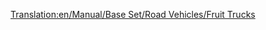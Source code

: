 [[Translation:en/Manual/Base Set/Road Vehicles/Fruit Trucks]]
{{hu/Navbox Közúti járművek}}
{{hu/Közúti járművek|name     = Balogh gyümölcsszállító
  |img      = Balogh_Fruit_Truck.png
  |price    = £4,838 ($9,676)  
  |speed    = 30 mph (48 km/h)
  |annual   = £421 ($842)
  |designed = 1935
  |life     = 15
  |capacity = 18 tonna [[hu/Manual/Base Set/Cargos/Gyümölcs|gyümölcs]]
}}
{{hu/Közúti járművek|name     = Uhl gyümölcsszállító
  |img      = Uhl_Fruit_Truck.png
  |price    = £6,068 ($12,136) 
  |speed    = 55 mph (88 km/h)
  |annual   = £787 ($1,574)
  |designed = 1978
  |life     = 15
  |capacity = 20 tonna [[hu/Manual/Base Set/Cargos/Gyümölcs|gyümölcs]]
}}
{{hu/Közúti járművek|name     = Kelling gyümölcsszállító
  |img      = Kelling_Fruit_Truck.png
  |price    = £6,478 ($12,956) 
  |speed    = 70 mph (112 km/h)
  |annual   = £1,125 ($2,250)
  |designed = 2012
  |life     = 15
  |capacity = 23 tonna [[hu/Manual/Base Set/Cargos/Gyümölcs|gyümölcs]]
}}